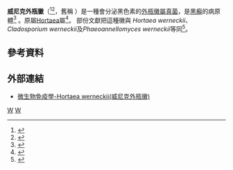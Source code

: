 {{Speciesbox
| image = Hortaea-werneckii-fungus--causes-tinea-nigra.jpg
| image_caption = 威尼克外瓶黴真菌的[[顯微照相|顯微照相]]
| taxon = Exophiala werneckii
| familia = ''Herpotrichiellaceae''<ref>{{cite journal |last=Lumbsch TH, Huhndorf SM. |title=Outline of Ascomycota – 2007 |journal=Myconet |volume=13 |issue= |pages=1–58 |id= |url=http://www.fieldmuseum.org/myconet/outline.asp |accessdate= |publisher=The Field Museum, Department of Botany, Chicago, USA |date=December 2007 |deadurl=yes |archiveurl=https://web.archive.org/web/20090318003134/http://www.fieldmuseum.org/myconet/outline.asp |archivedate=2009-03-18 }}</ref>
| synonyms = 
* ''Cladosporium werneckii''
* ''Hortaea werneckii''
* ''Phaeoannellomyces werneckii''
}}

'''威尼克外瓶黴'''（{{lang|la|''Exophiala werneckii''}}<ref name=yixuesheng>{{cite web |title=致病性外瓶霉的PCR-RFLP分类 |url=http://www.yixuesheng.com/lunwen/zk/pfb/201001/7362.html |year=2010 |authors=李东明　李若瑜　王端礼　王晓红　万哲　马圣清 |language=zh-hans |deadurl=yes |archiveurl=https://web.archive.org/web/20101206123055/http://www.yixuesheng.com/lunwen/zk/pfb/201001/7362.html |archivedate=2010-12-06 |access-date=2010-11-03 }}</ref><ref>{{cite journal |author=王端礼，李若瑜，王爱平，等 |title=致病性着色真菌生态学研究 |journal=[[中华皮肤科杂志|中华皮肤科杂志]] |year=1994 |volume=27 |issue=4|pages=229～230}}</ref>，舊稱 {{lang|la|''Hortaea werneckii''}}）是一種會分泌黑色素的[[外瓶黴屬|外瓶黴屬]][[真菌|真菌]]，是[[黑癬|黑癬]]的病原體<ref name="pmid9764175">{{cite journal |author=Reid BJ |title=Exophiala werneckii causing tinea nigra in Scotland |journal=Br. J. Dermatol. |volume=139 |issue=1 |pages=157–8 |pmid=9764175 |doi= |url=http://www3.interscience.wiley.com/resolve/openurl?genre=article&sid=nlm:pubmed&issn=0007-0963&date=1998&volume=139&issue=1&spage=157 |date=July 1998 }}{{dead link|date=2018年5月 |bot=InternetArchiveBot |fix-attempted=yes }}</ref>
。原屬[[Hortaea|Hortaea]]屬<ref>{{cite web |url=http://www.doctorfungus.org/thefungi/hortaea.htm |title=存档副本 |accessdate=2009-08-10 |deadurl=yes |archiveurl=https://web.archive.org/web/20090821133357/http://www.doctorfungus.org/thefungi/hortaea.htm |archivedate=2009-08-21 }}</ref>。
部份文獻把這種黴與 ''Hortaea werneckii''、''Cladosporium werneckii''及''Phaeoannellomyces werneckii''等同<ref name="urlMycology Online -- Phaeoannellomyces">{{cite web|url=http://www.mycology.adelaide.edu.au/Fungal_Descriptions/Hyphomycetes_(dematiaceous)/Hortaea/|title=Mycology Online -- Phaeoannellomyces|format=|work=|accessdate=|deadurl=yes|archiveurl=https://web.archive.org/web/20081205080234/http://www.mycology.adelaide.edu.au/Fungal_Descriptions/Hyphomycetes_%28dematiaceous%29/Hortaea/|archivedate=2008-12-05}}</ref>。

== 參考資料 ==
{{reflist}}

==外部連結==
*[http://smallcollation.blogspot.com/2013/01/hortaea-werneckii.html 微生物免疫學-Hortaea werneckii(威尼克外瓶黴)] {{Wayback|url=http://smallcollation.blogspot.com/2013/01/hortaea-werneckii.html |date=20160305063448 }}

{{真菌病|state=autocollapse}}
{{Taxonbar|from=Q5906640}}

[[Category:煤炱目|W]]
[[Category:真菌性疾病|W]]
